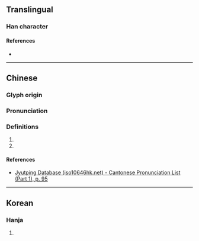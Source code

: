 {{character info}}
==Translingual==

===Han character===
{{Han char|rn=38|rad=女|as=11|sn=14|four=|canj=GKV,QKV|ids=⿱敖女}}

====References====
* {{Han ref|kx=0270.240|dkj=06681|dj=0538.270|hdz=21075.070|uh=5AEF|ud=23279}}

----

==Chinese==
{{zh-forms}}

===Glyph origin===
{{Han etym}}

===Pronunciation===
{{zh-pron
|m=ào
|c=ngou6,ou6
|mc=y
|oc=y
|ma=
|cat=
}}

===Definitions===
{{zh-hanzi}}

# {{zh-alt-form|敖}}
# {{zh-alt-form|傲}}

====References====
* [http://www.iso10646hk.net/jp/document/download.jsp Jyutping Database (iso10646hk.net) - Cantonese Pronunciation List (Part 1), p. 95]

----

==Korean==

===Hanja===
{{ko-hanja|hangeul=오|rv=o|mr=o}}

# {{rfdef|ko|sort=女11}}